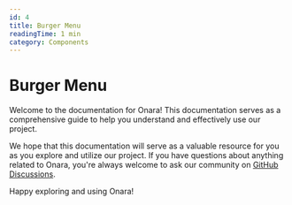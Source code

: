 ```yaml
---
id: 4
title: Burger Menu
readingTime: 1 min
category: Components
---
```


# Burger Menu

Welcome to the documentation for Onara! This documentation serves as a comprehensive guide to help you understand and effectively use our project.

We hope that this documentation will serve as a valuable resource for you as you explore and utilize our project. If you have questions about anything related to Onara, you're always welcome to ask our community on [GitHub Discussions](https://github.com/Attato/Onara/discussions).

Happy exploring and using Onara!
